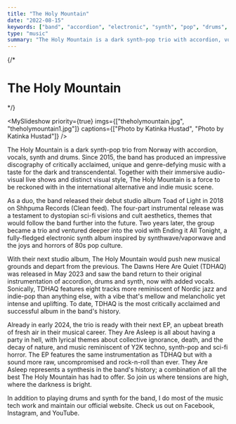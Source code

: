```yaml
---
title: "The Holy Mountain"
date: "2022-08-15"
keywords: ["band", "accordion", "electronic", "synth", "pop", "drums", "rock", "ableton", "performance"]
type: "music"
summary: "The Holy Mountain is a dark synth-pop trio with accordion, vocals, synth and drums. Since 2015, the band has produced an impressive discography of critically acclaimed genre-defying music with a taste for the mysterious and transcendental."
---
```


{/* 
# The Holy Mountain 
*/}

<MySlideshow priority={true} imgs={["theholymountain.jpg", "theholymountain1.jpg"]} captions={["Photo by Katinka Hustad", "Photo by Katinka Hustad"]} />

The Holy Mountain is a dark synth-pop trio from Norway with accordion, vocals, synth and drums. Since 2015, the band has produced an impressive discography of critically acclaimed, unique and genre-defying music with a taste for the dark and transcendental. Together with their immersive audio-visual live shows and distinct visual style, The Holy Mountain is a force to be reckoned with in the international alternative and indie music scene.

As a duo, the band released their debut studio album Toad of Light in 2018 on Shhpuma Records (Clean feed). The four-part instrumental release was a testament to dystopian sci-fi visions and cult aesthetics, themes that would follow the band further into the future. Two years later, the group became a trio and ventured deeper into the void with Ending it All Tonight, a fully-fledged electronic synth album inspired by synthwave/vaporwave and the joys and horrors of 80s pop culture.

With their next studio album, The Holy Mountain would push new musical grounds and depart from the previous. The Dawns Here Are Quiet (TDHAQ) was released in May 2023 and saw the band return to their original instrumentation of accordion, drums and synth, now with added vocals. Sonically, TDHAQ features eight tracks more reminiscent of Nordic jazz and indie-pop than anything else, with a vibe that's mellow and melancholic yet intense and uplifting. To date, TDHAQ is the most critically acclaimed and successful album in the band's history.

<MySpotifyPlayer embedUrl="https://open.spotify.com/embed/artist/04GXo6z6x1KLMG9weDPayK?utm_source=generator&theme=0" />

Already in early 2024, the trio is ready with their next EP, an upbeat breath of fresh air in their musical career. They Are Asleep is all about having a party in hell, with lyrical themes about collective ignorance, death, and the decay of nature, and music reminiscent of Y2K techno, synth-pop and sci-fi horror. The EP features the same instrumentation as TDHAQ but with a sound more raw, uncompromised and rock-n-roll than ever. They Are Asleep represents a synthesis in the band's history; a combination of all the best The Holy Mountain has had to offer. So join us where tensions are high, where the darkness is bright.

In addition to playing drums and synth for the band, I do most of the music tech work and maintain our <MyLink href="https://www.theholymountain.net/">official website</MyLink>. Check us out on <MyLink href="https://www.facebook.com/theholymountaintrio">Facebook</MyLink>, <MyLink href="https://www.instagram.com/theholymountaintrio/">Instagram</MyLink>, and <MyLink href="https://youtube.com/@theholymountain8619">YouTube</MyLink>.
